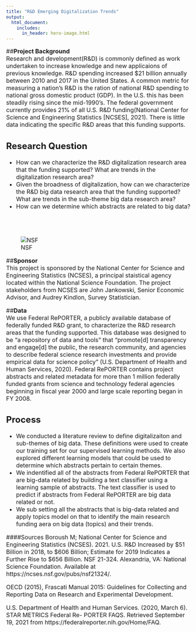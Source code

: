 ```yaml
---
title: "R&D Emerging Digitalization Trends"
output:
  html_document:
    includes:
      in_header: hero-image.html
---
```

<font size="3">

##**Project Background**  
Research and development(R&D) is commonly defined as work undertaken to increase knowledge and new applicaions of previous knowledge. R&D spending increased $21 billion annually between 2010 and 2017 in the United States. A common metric for measuring a nation's R&D is the ration of national R&D spending to national gross domestic product (GDP). In the U.S. this has been steadily rising since the mid-1990's. The federal government currently provides 21% of all U.S. R&D funding(National Center for Science and Engineering Statistics [NCSES], 2021). There is little data indicating the specific R&D areas that this funding supports.

## **Research Question**
* How can we characterize the R&D digitalization research area that the funding supported? What are trends in the digitalization research area?  
* Given the broadness of digitalization, how can we characterize the R&D big data research area that the funding supported? What are trends in the sub-theme big data research area?  
* How can we determine which abstracts are related to big data?

<br>
<br>



<p align="center">    

![NSF](www/nsf.png)  
</p>  

##**Sponsor**  
This project is sponsored by the National Center for Science and Engineering Statistics (NCSES), a principal staistical agency located within the National Science Foundation. The project stakeholders from NCSES are John Jankowski, Senior Economic Advisor, and Audrey Kindlon, Survey Statistician.


##**Data**  
We use Federal RePORTER, a publicly available database of federally funded R&D grant, to characterize the R&D research areas that the funding supported. This database was designed to be “a repository of data and tools” that “promote[d] transparency and engage[d] the public, the research community, and agencies to describe federal science research investments and provide empirical data for science policy” (U.S. Department of Health and Human Services, 2020). Federal RePORTER contains project abstracts and related metadata for more than 1 million federally funded grants from science and technology federal agencies beginning in fiscal year 2000 and large scale reporting began in FY 2008.
  

## **Process**  
* We conducted a literature review to define digitalizaiton and sub-themes of big data. These definitions were used to create our training set for our supervised learning methods. We also explored different learning models that could be used to determine which abstracts pertain to certain themes.  
* We indentified all of the abstracts from Federal RePORTER that are big-data related by building a text classifier using a learning sample of abstracts. The text classifier is used to predict if abstracts from Federal RePORTER are big data related or not.
* We sub setting all the abstracts that is big-data related and apply topics model on that to identify the main research funding aera on big data (topics) and their trends.

####Sources
Boroush M; National Center for Science and Engineering Statistics (NCSES). 2021. U.S. R&D Increased by \$51 Billion in 2018, to \$606 Billion; Estimate for 2019 Indicates a Further Rise to $656 Billion. NSF 21-324. Alexandria, VA: National Science Foundation. Available at https://ncses.nsf.gov/pubs/nsf21324/.

OECD (2015), Frascati Manual 2015: Guidelines for Collecting and Reporting Data on Research and Experimental Development.

U.S. Department of Health and Human Services. (2020, March 6). STAR METRICS Federal Re- PORTER FAQS. Retrieved September 19, 2021 from https://federalreporter.nih.gov/Home/FAQ.
